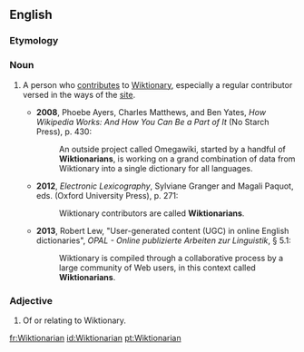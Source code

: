 ==English==

===Etymology===
{{suffix|Wiktionary|ian|lang=en}}

===Noun===
{{en-noun}}

# {{context|Wiktionary and WMF jargon|lang=en}} A person who [[contribute]]s to [[Wiktionary]], especially a regular contributor versed in the ways of the [[Website|site]].
#* '''2008''', Phoebe Ayers, Charles Matthews, and Ben Yates, ''How Wikipedia Works: And How You Can Be a Part of It'' (No Starch Press), p. 430:
#*: An outside project called Omegawiki, started by a handful of '''Wiktionarians''', is working on a grand combination of data from Wiktionary into a single dictionary for all languages.
#* '''2012''', ''Electronic Lexicography'', Sylviane Granger and Magali Paquot, eds. (Oxford University Press), p. 271:
#*: Wiktionary contributors are called '''Wiktionarians'''.
#* '''2013''', Robert Lew, "User-generated content (UGC) in online English dictionaries", ''OPAL - Online publizierte Arbeiten zur Linguistik'', § 5.1:
#*: Wiktionary is compiled through a collaborative process by a large community of Web users, in this context called '''Wiktionarians'''.

===Adjective===
{{en-adj|-}}

# Of or relating to Wiktionary.

[[fr:Wiktionarian]]
[[id:Wiktionarian]]
[[pt:Wiktionarian]]